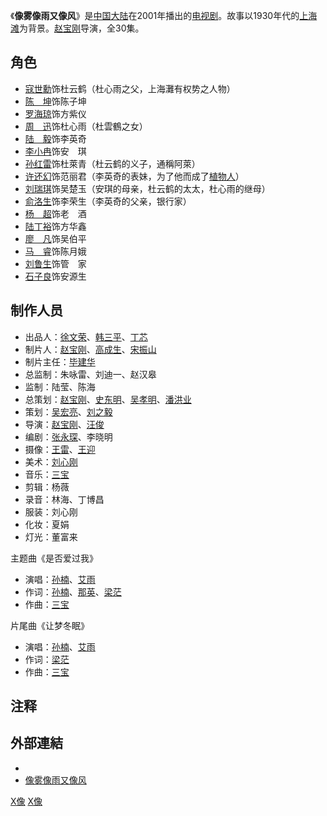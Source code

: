 {{电视节目信息框
| show_name = 像雾像雨又像风
| image = 电视剧像雾像雨又像风.jpg
| caption = 
| format = [[剧情片|剧情片]]/[[情感片|情感片]]
| runtime = 
| 编剧 = [[张永琛|张永琛]]、[[李晓明|李晓明]]
| director = [[赵宝刚|赵宝刚]]
| starring = [[陈坤|陈坤]]<br />[[寇世勳|寇世勳]]<br />[[周迅|周迅]]<br />[[李小冉|李小冉]]<br />[[陆毅|陆毅]]<br />[[羅海瓊|羅海瓊]]<br />[[孫紅雷|孫紅雷]]<br />[[許還幻|許還幻]]<br />[[劉瑞琪|劉瑞琪]]
| country = {{PRC}}
| network = 
| 製作公司 = [[北京鑫宝源影视|北京鑫宝源影视]]
| website = 
| first_aired = 
| last_aired = 
| num_episodes = 30集
| imdb_id = 
}}

《'''像雾像雨又像风'''》是[[中国大陆|中国大陆]]在2001年播出的[[电视剧|电视剧]]。故事以1930年代的[[上海滩|上海滩]]为背景。[[赵宝刚|赵宝刚]]导演，全30集。

==角色==
*[[寇世勳|寇世勳]]饰杜云鹤（杜心雨之父，上海灘有权势之人物）
*[[陈坤|陈　坤]]饰陈子坤
*[[罗海琼|罗海琼]]饰方紫仪
*[[周迅|周　迅]]饰杜心雨（杜雲鶴之女）
*[[陆毅|陆　毅]]饰李英奇
*[[李小冉|李小冉]]饰安　琪
*[[孙红雷|孙红雷]]饰杜萊青（杜云鹤的义子，通稱阿萊）
*[[许还幻|许还幻]]饰范丽君（李英奇的表妹，为了他而成了[[植物人|植物人]]）
*[[刘瑞琪|刘瑞琪]]饰吴楚玉（安琪的母亲，杜云鹤的太太，杜心雨的继母）
*[[俞洛生|俞洛生]]饰李荣生（李英奇的父亲，银行家）
*[[杨超_(导演)|杨　超]]饰老　酒
*[[陆丁裕|陆丁裕]]饰方华鑫
*[[廖凡|廖　凡]]饰吴伯平 
*[[马睿|马　睿]]饰陈月娥 
*[[刘鲁生|刘鲁生]]饰管　家 
*[[石子良|石子良]]饰安源生

==制作人员==
*出品人：[[徐文荣|徐文荣]]、[[韩三平|韩三平]]、[[丁芯|丁芯]]　
*制片人：[[赵宝刚|赵宝刚]]、[[高成生|高成生]]、[[宋振山|宋振山]]　 
*制片主任：[[毕建华|毕建华]]
*总监制：朱咏雷、刘迪一、赵汉皋　 
*监制：陆莹、陈海　 
*总策划：[[赵宝刚|赵宝刚]]、[[史东明|史东明]]、[[吴孝明|吴孝明]]、[[潘洪业|潘洪业]]　 
*策划：[[吴宏亮|吴宏亮]]、[[刘之毅|刘之毅]]　 
*导演：[[赵宝刚|赵宝刚]]、[[汪俊_(导演)|汪俊]]
*编剧：[[张永琛|张永琛]]、李晓明
*摄像：[[王雷|王雷]]、[[王迎|王迎]]　 
*美术：[[刘心刚|刘心刚]]　 
*音乐：[[三宝_(作曲家)|三宝]]　 
*剪辑：杨薇　 
*录音：林海、丁博昌　 
*服装：刘心刚　 
*化妆：夏娟　 
*灯光：董富来　
 
;主题曲《是否爱过我》
*演唱：[[孙楠|孙楠]]、[[艾雨|艾雨]]　 
*作词：[[孙楠|孙楠]]、[[那英|那英]]、[[梁茫|梁茫]]　 
*作曲：[[三宝_(作曲家)|三宝]]
;片尾曲《让梦冬眠》	
*演唱：[[孙楠|孙楠]]、[[艾雨|艾雨]]　 
*作词：[[梁茫|梁茫]]　 
*作曲：[[三宝_(作曲家)|三宝]]　

== 注释 ==
<references />

==外部連結==
*{{豆瓣|2153480}}
*[http://ent.sina.com.cn/wind/ 像雾像雨又像风] {{Wayback|url=http://ent.sina.com.cn/wind/ |date=20170517005216 }}

{{赵宝刚}}
{{台視八點檔}}
{{2001年中國大陸古裝/民初電視劇}}

[[Category:2001年中國電視劇集|X像]]
[[Category:台視外購電視劇|X像]]